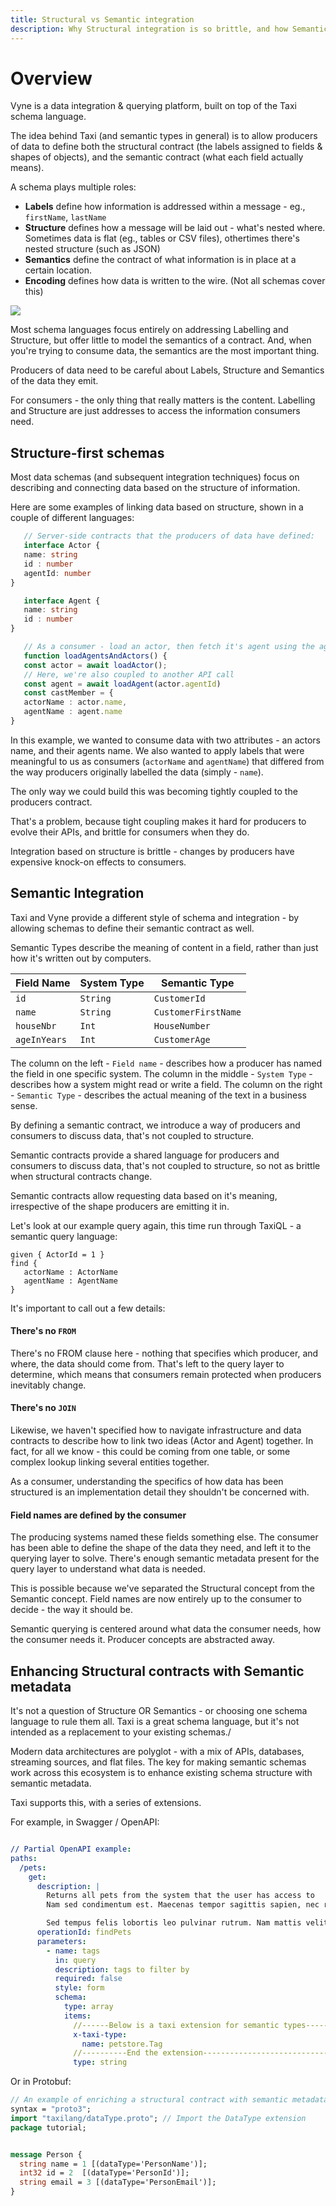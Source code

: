 ```yaml
---
title: Structural vs Semantic integration
description: Why Structural integration is so brittle, and how Semantic integration is different
---
```




# Overview

Vyne is a data integration & querying platform, built on top of the Taxi schema language.

The idea behind Taxi (and semantic types in general) is to allow producers of data to define both the structural contract (the labels assigned to fields & shapes of objects),
and the semantic contract (what each field actually means).

A schema plays multiple roles:

-  **Labels** define how information is addressed within a message - eg., `firstName`, `lastName`
-  **Structure** defines how a message will be laid out - what's nested where. Sometimes data is flat (eg., tables or CSV files), othertimes there's nested structure (such as JSON)
-  **Semantics** define the contract of what information is in place at a certain location.
-  **Encoding** defines how data is written to the wire. (Not all schemas cover this)

![](./parts-of-a-contract.png)

Most schema languages focus entirely on addressing Labelling and Structure, but offer little to model the semantics of a contract. And, when you're trying
to consume data, the semantics are the most important thing.

<Callout title="Core principal" type="hint" size='large'>

Producers of data need to be careful about Labels, Structure and Semantics of the data they emit.

For consumers - the only thing that really matters is the content. Labelling and Structure are just
addresses to access the information consumers need.

</Callout>

## Structure-first schemas

Most data schemas (and subsequent integration techniques) focus on describing and connecting data based on the structure of information.

Here are some examples of linking data based on structure, shown in a couple of different languages:

```typescript
   // Server-side contracts that the producers of data have defined:
   interface Actor {
   name: string
   id : number
   agentId: number
}

   interface Agent {
   name: string
   id : number
}

   // As a consumer - load an actor, then fetch it's agent using the agentId
   function loadAgentsAndActors() {
   const actor = await loadActor();
   // Here, we're also coupled to another API call
   const agent = await loadAgent(actor.agentId)
   const castMember = {
   actorName : actor.name,
   agentName : agent.name
}
```

In this example, we wanted to consume data with two attributes - an actors name, and
their agents name. We also wanted to apply labels that were meaningful to us as consumers (`actorName` and `agentName`) that
differed from the way producers originally labelled the data (simply - `name`).

The only way we could build this was becoming tightly coupled to the producers contract.

That's a problem, because tight coupling makes it hard for producers to evolve their APIs, and brittle
for consumers when they do.

<Callout title="Core principal" type="hint" size='large'>

Integration based on structure is brittle - changes by producers have
expensive knock-on effects to consumers.

</Callout>

## Semantic Integration

Taxi and Vyne provide a different style of schema and integration - by allowing schemas to define
their semantic contract as well.

Semantic Types describe the meaning of content in a field, rather than just how it's written out by computers.

| Field Name   | System Type | Semantic Type       |
| ------------ | ----------- | ------------------- |
| `id`         | `String`    | `CustomerId`        |
| `name`       | `String`    | `CustomerFirstName` |
| `houseNbr`   | `Int`       | `HouseNumber`       |
| `ageInYears` | `Int`       | `CustomerAge`       |

The column on the left - `Field name` - describes how a producer has named the field in one specific system.
The column in the middle - `System Type` - describes how a system might read or write a field.
The column on the right - `Semantic Type` - describes the actual meaning of the text in a business sense.

By defining a semantic contract, we introduce a way of producers and consumers to discuss data, that's not coupled
to structure.

<Callout title="Core principal" type="hint" size='large'>

Semantic contracts provide a shared language for producers and consumers to discuss data,
that's not coupled to structure, so not as brittle when structural contracts change.

</Callout>

Semantic contracts allow requesting data based on it's meaning, irrespective of the shape producers are emitting it in.

Let's look at our example query again, this time run through TaxiQL - a semantic query language:

```taxi
given { ActorId = 1 }
find {
   actorName : ActorName
   agentName : AgentName
}
```

It's important to call out a few details:

#### There's no `FROM`

There's no FROM clause here - nothing that specifies which producer, and where, the data should come from.
That's left to the query layer to determine, which means that consumers remain protected when producers inevitably change.

#### There's no `JOIN`

Likewise, we haven't specified how to navigate infrastructure and data contracts to describe how to link two ideas (Actor and Agent) together.
In fact, for all we know - this could be coming from one table, or some complex lookup linking several entities together.

As a consumer, understanding the specifics of how data has been structured is an implementation detail they shouldn't be
concerned with.

#### Field names are defined by the consumer

The producing systems named these fields something else. The consumer has been able to define the shape of the
data they need, and left it to the querying layer to solve. There's enough semantic metadata present for the query layer
to understand what data is needed.

This is possible because we've separated the Structural concept from the Semantic concept. Field names are now entirely
up to the consumer to decide - the way it should be.

<Callout title="Core principal" type="hint" size='large'>

Semantic querying is centered around what data the consumer needs,
how the consumer needs it. Producer concepts are abstracted away.

</Callout>

## Enhancing Structural contracts with Semantic metadata

It's not a question of Structure OR Semantics - or choosing one schema language to rule them all.  Taxi is a great schema language, but it's not intended as a replacement to your existing schemas./

Modern data architectures are polyglot - with a mix of APIs, databases, streaming sources, and flat files.
The key for making semantic schemas work across this ecosystem is to enhance existing schema structure with semantic metadata.

Taxi supports this, with a series of extensions.

For example, in Swagger / OpenAPI:

```yaml

// Partial OpenAPI example:
paths:
  /pets:
    get:
      description: |
        Returns all pets from the system that the user has access to
        Nam sed condimentum est. Maecenas tempor sagittis sapien, nec rhoncus sem sagittis sit amet. Aenean at gravida augue, ac iaculis sem. Curabitur odio lorem, ornare eget elementum nec, cursus id lectus. Duis mi turpis, pulvinar ac eros ac, tincidunt varius justo. In hac habitasse platea dictumst. Integer at adipiscing ante, a sagittis ligula. Aenean pharetra tempor ante molestie imperdiet. Vivamus id aliquam diam. Cras quis velit non tortor eleifend sagittis. Praesent at enim pharetra urna volutpat venenatis eget eget mauris. In eleifend fermentum facilisis. Praesent enim enim, gravida ac sodales sed, placerat id erat. Suspendisse lacus dolor, consectetur non augue vel, vehicula interdum libero. Morbi euismod sagittis libero sed lacinia.

        Sed tempus felis lobortis leo pulvinar rutrum. Nam mattis velit nisl, eu condimentum ligula luctus nec. Phasellus semper velit eget aliquet faucibus. In a mattis elit. Phasellus vel urna viverra, condimentum lorem id, rhoncus nibh. Ut pellentesque posuere elementum. Sed a varius odio. Morbi rhoncus ligula libero, vel eleifend nunc tristique vitae. Fusce et sem dui. Aenean nec scelerisque tortor. Fusce malesuada accumsan magna vel tempus. Quisque mollis felis eu dolor tristique, sit amet auctor felis gravida. Sed libero lorem, molestie sed nisl in, accumsan tempor nisi. Fusce sollicitudin massa ut lacinia mattis. Sed vel eleifend lorem. Pellentesque vitae felis pretium, pulvinar elit eu, euismod sapien.
      operationId: findPets
      parameters:
        - name: tags
          in: query
          description: tags to filter by
          required: false
          style: form
          schema:
            type: array
            items:
              //------Below is a taxi extension for semantic types-----------
              x-taxi-type:
                name: petstore.Tag
              //----------End the extension----------------------------------
              type: string

```

Or in Protobuf:

```protobuf
// An example of enriching a structural contract with semantic metadata
syntax = "proto3";
import "taxilang/dataType.proto"; // Import the DataType extension
package tutorial;


message Person {
  string name = 1 [(dataType='PersonName')];
  int32 id = 2  [(dataType='PersonId')];
  string email = 3 [(dataType='PersonEmail')];
}
```

